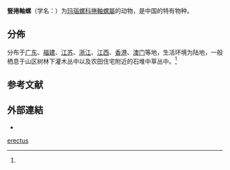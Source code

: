 {{Speciesbox
 | taxon = Tortaxis erectus
 | authority = (Benson, 1842){{r|id11009}}
}}

'''豎捲軸螺'''（学名：{{lang|la|''Tortaxis erectus''}}）为[[玛瑙螺科|玛瑙螺科]][[捲軸螺屬|捲軸螺屬]]的动物{{r|WoRMS_1248774}}，是中国的特有物种{{r|id11009}}。

==分佈==
分布于[[广东|广东]]、[[福建|福建]]、[[江苏|江苏]]、[[浙江|浙江]]、[[江西|江西]]、[[香港|香港]]、[[澳门|澳门]]等地，生活环境为陆地，一般栖息于山区树林下灌木丛中以及农田住宅附近的石堆中草丛中。<ref name='id11009'/>

==参考文献==
{{reflist|refs=
<ref name='id11009'>{{cite web| url =http://www.bioinfo.cn/db05/BjdwSpecies.php?action=view&id=11009| deadurl =yes| archive-url =https://web.archive.org/web/20131203122335/http://www.bioinfo.cn/db05/BjdwSpecies.php?action=view| title =竖卷轴螺| work =《中国动物物种编目数据库》| publisher =中国科学院微生物研究所| author =中国科学院动物研究所| access-date =2009-04-28| archive-date =2013-12-03}}</ref>
<ref name="WoRMS_1248774">{{WoRMS |id=1248774
 |title=''Tortaxis erectus'' (Benson, 1842) |db=MolluscaBase
 |last=Páll-Gergely|first=Barna
 |date=2018-04-22 |access-date=2018-06-05 }}</ref>
}}

==外部連結==
{{commonscat|Tortaxis erectus}}
*{{Wikispecies-inline|Tortaxis erectus}}
{{Taxonbar}}
[[Category:捲軸螺屬|erectus]]
{{软体动物小作品}}